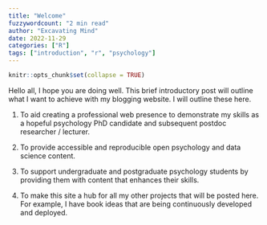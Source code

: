 ```yaml
---
title: "Welcome"
fuzzywordcount: "2 min read"
author: "Excavating Mind"
date: 2022-11-29
categories: ["R"]
tags: ["introduction", "r", "psychology"]
---
```


```r
knitr::opts_chunk$set(collapse = TRUE)
```


Hello all, I hope you are doing well. This brief introductory post will outline what I want to achieve with my blogging website. I will outline these here.

1. To aid creating a professional web presence to demonstrate my skills as a hopeful psychology PhD candidate and subsequent postdoc researcher / lecturer.

2. To provide accessible and reproducible open psychology and data science content.

3. To support undergraduate and postgraduate psychology students by providing them with content that enhances their skills.

4. To make this site a hub for all my other projects that will be posted here. For example, I have book ideas that are being continuously developed and deployed. 